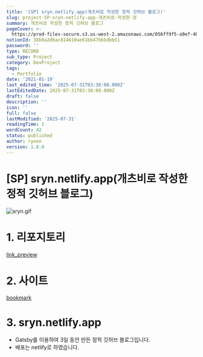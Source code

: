 ```yaml
---
title: '[SP] sryn.netlify.app(개츠비로 작성한 정적 깃허브 블로그)'
slug: project-SP-sryn-netlify-app-개츠비로-작성한-정
summary: 개츠비로 작성한 정적 깃허브 블로그
pageCover: >-
  https://prod-files-secure.s3.us-west-2.amazonaws.com/056ff9f5-a9ef-486f-8acb-9eef51d06a2d/cabd58c5-885a-48b5-97a6-2630d40b6906/%E1%84%89%E1%85%B3%E1%84%8F%E1%85%B3%E1%84%85%E1%85%B5%E1%86%AB%E1%84%89%E1%85%A3%E1%86%BA_2024-06-24_%E1%84%8B%E1%85%A9%E1%84%92%E1%85%AE_4.52.25.png?X-Amz-Algorithm=AWS4-HMAC-SHA256&X-Amz-Content-Sha256=UNSIGNED-PAYLOAD&X-Amz-Credential=ASIAZI2LB466TJUT7WKK%2F20250731%2Fus-west-2%2Fs3%2Faws4_request&X-Amz-Date=20250731T051428Z&X-Amz-Expires=3600&X-Amz-Security-Token=IQoJb3JpZ2luX2VjEKT%2F%2F%2F%2F%2F%2F%2F%2F%2F%2FwEaCXVzLXdlc3QtMiJIMEYCIQCihCAl0pvHqQczgSKKA3HrHY%2BHtqGkmEK980PBlnZtnQIhALgIRIqpqM3E%2BcSk6bSgBba7cuCBf8xEKBJrlBq05O0tKogECM3%2F%2F%2F%2F%2F%2F%2F%2F%2F%2FwEQABoMNjM3NDIzMTgzODA1IgynyZ%2FuD%2FqYbgnQED4q3AOWJDdUWpyCqf6PVfQwtc49mp3w7SAV07YllYhazi9%2BVmZopQr3a9%2Fw%2BAtypmnhEFcnqwoNDJv2Z536dwJrRbciuoDYvVQQJw%2B8HyspUyywOkF1mirVhLdH0p2ax2kb4uhdV0yPQVJxHrTFlrQF35KfNmnKoW4UNzSQHhVPmR0Yf3Bzu4ZCdZtFra5%2FRRfP7GKoekYkPWntE0JrUwEavz0syRt7z8tjeFqDwMhY243K%2BLeS4FgZUmtSQYjtYb1QX2ndJ1H5hDqdtrh8Rb38t1kf51OcB6KyLEnNmXwzNOJ8oAmmdcDS5d6zyJt%2BKDgOefHuFH%2FVn%2Bh2Z9aCnKtrzuXFaCog68RdxHJhKZesyJIdpYeaLA7nZSpvrz8HKVyVOj4nptOHEK5SE7gJwcv0bfROZ74cX859dw43NC02QDRnphhNrQq1g52yGifOOq5AiLjfNogB9P5uPvs9tismg3cAq9jJrgoj16iHXvFzY61lf8mf1NqFn%2FRoCC%2BB%2BTqjsMKPLhWP8XcJJhhyjM9u2AFRa4NSfaweTtC3nUSDzilppLknRnyYWeTbzVVPuAEhjndki0tW1w0dZPvd5t3FA%2F3%2FQlnRm1q5CzciGyOlvgKzUCfMnL%2B9Ljw%2BzCkzBDCu26vEBjqkAbGIBn4C8RyL46FNZec%2Fcewn4jfqERgHp9O89IR58A8BuNnQgCHfdnp3DYhNcMjSBPx1hBqkiisU5GRXzmttAzXq%2Bh%2FZDywokheHlbJEh4PllhdKnSQx9BfnfUB%2FA6UX7nkvwNNEdpYFxW%2BqzDkKAFKb%2Fm3wGmP%2F3bihLGbGhRx2mtR1KBzhX47YD4qRAN39F3NfC%2F39FaqMFkxvREIjJl9oRAh3&X-Amz-Signature=607e92cbe379dd0a5c8b469ab84dcead0b1363110f6e3990d7b4afe7855c8a4d&X-Amz-SignedHeaders=host&x-amz-checksum-mode=ENABLED&x-id=GetObject
notionId: 38b9a2d6ac814610ae61bb47bbbdbb51
password: ''
type: RECORD
sub_type: Project
category: DevProject
tags:
  - Portfolio
date: '2021-01-19'
last_edited_time: '2025-07-31T03:30:00.000Z'
lastEditedDate: 2025-07-31T03:30:00.000Z
draft: false
description: ''
icon: ''
full: false
lastModified: '2025-07-31'
readingTime: 1
wordCount: 42
status: published
author: ryoon
version: 1.0.0
---
```

# [SP] sryn.netlify.app(개츠비로 작성한 정적 깃허브 블로그)


![sryn.gif](https://prod-files-secure.s3.us-west-2.amazonaws.com/056ff9f5-a9ef-486f-8acb-9eef51d06a2d/ebc4adbf-fbf7-4bb1-ac2c-94beec843488/sryn.gif?X-Amz-Algorithm=AWS4-HMAC-SHA256&X-Amz-Content-Sha256=UNSIGNED-PAYLOAD&X-Amz-Credential=ASIAZI2LB46635L433L3%2F20250731%2Fus-west-2%2Fs3%2Faws4_request&X-Amz-Date=20250731T051545Z&X-Amz-Expires=3600&X-Amz-Security-Token=IQoJb3JpZ2luX2VjEKT%2F%2F%2F%2F%2F%2F%2F%2F%2F%2FwEaCXVzLXdlc3QtMiJIMEYCIQCwxr4fpFishw7PHx44qmiRLEbmichb%2FYa0Ia513VsyDQIhAMSCTkdwZWAI6yylFCd5VV0bJJMTki9fyr6M3FPGIHRzKogECM3%2F%2F%2F%2F%2F%2F%2F%2F%2F%2FwEQABoMNjM3NDIzMTgzODA1IgxWeCYU1nvJh82hoY4q3AOemyAMuisJ6H%2BBeuKIeGOtMBCOkohgBI7N102XtpC1I06Xj5UvEPFVGazFs67PuqT%2Fb3IDcgARscCXKQXema%2BVYzD1mkVDOww1Bugz0kLsrzW3IUJN5DVmrio27kmXQH5T%2FS7nPUDcFyY3LOb%2Bawg9dziopZVphUiblIrmAPjMB%2BD2OB17YLftkAR5jlnRYNJpiYlPDFbcAFb7YyN94Eo3osbtMo2zc6w%2BIRD3gsHQhexM6SOU2T4EZkRndOYH2wtT8URb9G1gUbViRlaKqkO%2FPYGsB4gCQmilxghB%2BKY49sbYjGknZgNaBF%2BN1A6zBogkzT9P%2B4JryG%2B9yFthsDm6Peh43ZhpllX%2B6jQ%2FyD0iMVFzb%2F1%2B%2BcXbFS2V0eXJA1iJ7hLns8EQuTqblye3VMcsjVZK7pciy%2FE72bV6feKZTscRbe3FotR0yTTllNyank%2BwZ8sdMe%2Fso1Wdjjc7RvYrFxUZq7L8qLNHIahP3gvbFA7eOv%2BzRYauRICmx6J6BWJZMwqXPhD8fKI9h2b0kFJPz2BPtsM0r5Gt015JW6KVI9ban8mskJihXnkR5HdOMFRB3kGB9GAojs7%2FS3rJP5eqyBYBdujC0EoONpcAW7eZmEhTo4T9HWqgmJCBkDDc2qvEBjqkARrKFTg3aTiBGp56OoyQi%2Bz2RmR9TUib2bytL%2BvQd8tImCnwvtUtFD8%2F1UqNdhqaDcwYvNiUx8Qj24fvVkzEGzPdr9XrVxsm4G6uPMPb2NCQ%2BDaB5clKG%2Bp0ICUDxOF%2B%2BkpqqKTZX%2FQ1Wu7YDP3C8yLV2185k4KJbctRGpCD5FV06tVmQvQ7nYMrd9U%2BX5mOYN5Caak%2F36fEDwb%2BjFcexIUpr5Cm&X-Amz-Signature=d4e09acc5eec72d9c541cbc144980eb6d2dcc38f35fb8304416ffd3680b29069&X-Amz-SignedHeaders=host&x-amz-checksum-mode=ENABLED&x-id=GetObject)


# 1. 리포지토리


[link_preview](https://github.com/ryoon-with-wisdomtrees/sryn)


# 2. 사이트


[bookmark](https://sryn.netlify.app/)


# 3. sryn.netlify.app

- Gatsby를 이용하여 3일 동안 만든 정적 깃허브 블로그입니다.
- 배포는 netlify로 하였습니다.
